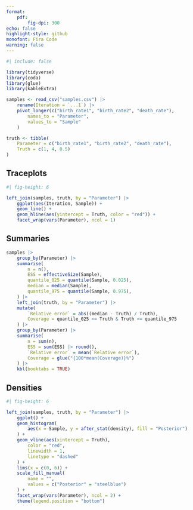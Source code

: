```yaml
---
format:
    pdf:
        fig-dpi: 300
echo: false
highlight-style: github
monofont: Fira Code
warning: false
---
```


```r
#| include: false

library(tidyverse)
library(coda)
library(glue)
library(kableExtra)

samples <- read_csv("samples.csv") |>
    rename(Iteration = `...1`) |>
    pivot_longer(c("birth_rate1", "birth_rate2", "death_rate"),
        names_to = "Parameter",
        values_to = "Sample"
    )

truth <- tibble(
    Parameter = c("birth_rate1", "birth_rate2", "death_rate"),
    Truth = c(1, 4, 0.5)
)
```

## Traceplots

```r
#| fig-height: 6

left_join(samples, truth, by = "Parameter") |>
    ggplot(aes(Iteration, Sample)) +
    geom_line() +
    geom_hline(aes(yintercept = Truth, color = "red")) +
    facet_wrap(vars(Parameter), ncol = 1)
```

## Summaries

```r
samples |>
    group_by(Parameter) |>
    summarise(
        n = n(),
        ESS = effectiveSize(Sample),
        quantile_025 = quantile(Sample, 0.025),
        median = median(Sample),
        quantile_975 = quantile(Sample, 0.975),
    ) |>
    left_join(truth, by = "Parameter") |>
    mutate(
        `Relative error` = abs((median - Truth) / Truth),
        Coverage = quantile_025 <= Truth & Truth <= quantile_975
    ) |>
    group_by(Parameter) |>
    summarise(
        n = sum(n),
        ESS = sum(ESS) |> round(),
        `Relative error` = mean(`Relative error`),
        Coverage = glue("{100*mean(Coverage)}%")
    ) |>
    kbl(booktabs = TRUE)
```

\pagebreak

## Densities

```r
#| fig-height: 6

left_join(samples, truth, by = "Parameter") |>
    ggplot() +
    geom_histogram(
        aes(x = Sample, y = after_stat(density), fill = "Posterior")
    ) +
    geom_vline(aes(xintercept = Truth),
        color = "red",
        linewidth = 1,
        linetype = "dashed"
    ) +
    lims(x = c(0, 6)) +
    scale_fill_manual(
        name = "",
        values = c("Posterior" = "steelblue")
    ) +
    facet_wrap(vars(Parameter), ncol = 2) +
    theme(legend.position = "bottom")
```